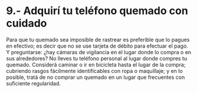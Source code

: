 # 9.- Adquirí tu teléfono quemado con cuidado {-}

Para que tu quemado sea imposible de rastrear es preferible que lo pagues en efectivo; es decir que no se use tarjeta de débito para efectuar el pago. Y preguntarse: ¿hay cámaras de vigilancia en el lugar donde lo compra o en sus alrededores? No lleves tu teléfono personal al lugar donde compres tu quemado. Considerá caminar o ir en bicicleta hasta el lugar de la compra; cubriendo rasgos fácilmente identificables con ropa o maquillaje; y en lo posible, tratá de no comprar un quemado en un lugar que frecuentes con suficiente regularidad.